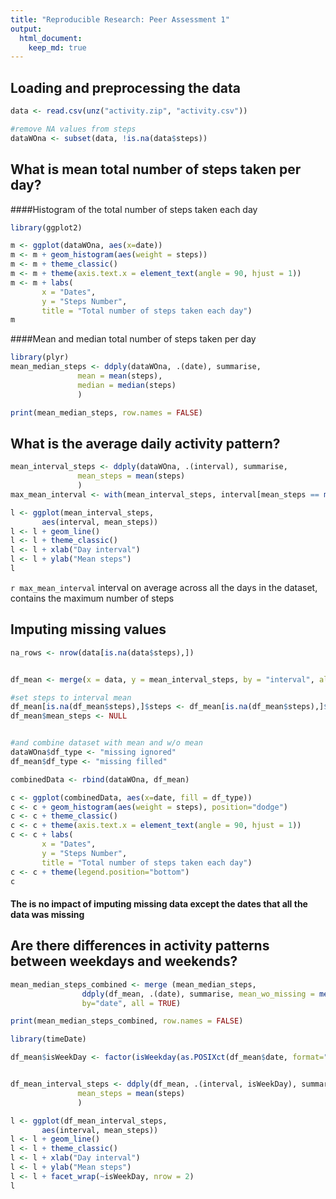 ---
title: "Reproducible Research: Peer Assessment 1"
output: 
  html_document:
    keep_md: true
---


## Loading and preprocessing the data




```{r loaddata, cache=TRUE}
data <- read.csv(unz("activity.zip", "activity.csv"))

#remove NA values from steps 
dataWOna <- subset(data, !is.na(data$steps))
```


## What is mean total number of steps taken per day?

####Histogram of the total number of steps taken each day
```{r totalstepsnumber , fig.width=10, fig.height=7}
library(ggplot2)

m <- ggplot(dataWOna, aes(x=date))
m <- m + geom_histogram(aes(weight = steps))
m <- m + theme_classic()
m <- m + theme(axis.text.x = element_text(angle = 90, hjust = 1))
m <- m + labs(
       x = "Dates",
       y = "Steps Number",
       title = "Total number of steps taken each day")
m
```

####Mean and median total number of steps taken per day
```{r mean_median}
library(plyr)
mean_median_steps <- ddply(dataWOna, .(date), summarise,
               mean = mean(steps),
               median = median(steps)
               )

print(mean_median_steps, row.names = FALSE)

```


## What is the average daily activity pattern?
```{r time_series_mean , fig.width=10, fig.height=7}
mean_interval_steps <- ddply(dataWOna, .(interval), summarise,
               mean_steps = mean(steps)
               )
max_mean_interval <- with(mean_interval_steps, interval[mean_steps == max(mean_steps)])

l <- ggplot(mean_interval_steps, 
       aes(interval, mean_steps))
l <- l + geom_line() 
l <- l + theme_classic()
l <- l + xlab("Day interval") 
l <- l + ylab("Mean steps")
l
```

`r max_mean_interval` interval  on average across all the days in the dataset, contains the maximum number of steps


## Imputing missing values
``` {r missing_values , fig.width=10, fig.height=7}
na_rows <- nrow(data[is.na(data$steps),])


df_mean <- merge(x = data, y = mean_interval_steps, by = "interval", all = TRUE)

#set steps to interval mean 
df_mean[is.na(df_mean$steps),]$steps <- df_mean[is.na(df_mean$steps),]$mean_steps 
df_mean$mean_steps <- NULL


#and combine dataset with mean and w/o mean
dataWOna$df_type <- "missing ignored"
df_mean$df_type <- "missing filled"

combinedData <- rbind(dataWOna, df_mean)

c <- ggplot(combinedData, aes(x=date, fill = df_type))
c <- c + geom_histogram(aes(weight = steps), position="dodge")
c <- c + theme_classic()
c <- c + theme(axis.text.x = element_text(angle = 90, hjust = 1))
c <- c + labs(
       x = "Dates",
       y = "Steps Number",
       title = "Total number of steps taken each day")
c <- c + theme(legend.position="bottom")
c
```



#### The is no impact of imputing missing data except the dates that all the data was missing


## Are there differences in activity patterns between weekdays and weekends?

```{r mean_median_steps_combined}
mean_median_steps_combined <- merge (mean_median_steps,
                ddply(df_mean, .(date), summarise, mean_wo_missing = mean(steps), median_wo_missing = median(steps)), 
                by="date", all = TRUE)

print(mean_median_steps_combined, row.names = FALSE)
```

```{r weekend, fig.width=10, fig.height=7}
library(timeDate)

df_mean$isWeekDay <- factor(isWeekday(as.POSIXct(df_mean$date, format="%Y-%m-%d"), wday = 1:5), levels=c(TRUE, FALSE), labels=c("weekday", "weekend"))


df_mean_interval_steps <- ddply(df_mean, .(interval, isWeekDay), summarise,
               mean_steps = mean(steps)
               )

l <- ggplot(df_mean_interval_steps, 
       aes(interval, mean_steps))
l <- l + geom_line() 
l <- l + theme_classic()
l <- l + xlab("Day interval") 
l <- l + ylab("Mean steps")
l <- l + facet_wrap(~isWeekDay, nrow = 2)
l

```

